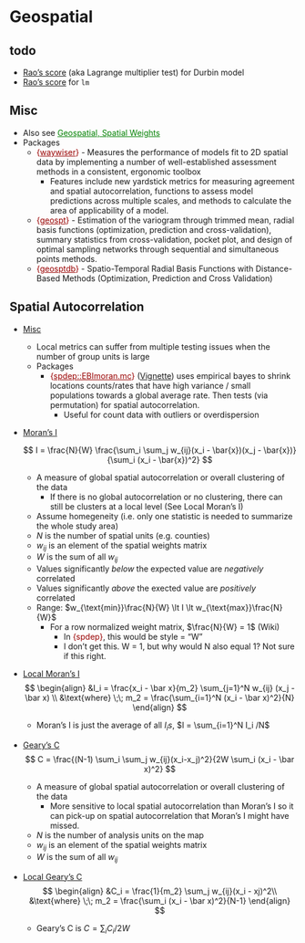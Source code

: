 # Geospatial {#sec-diag-geo .unnumbered}

::: {.callout-note collapse="true"}
## todo

-   [Rao's score](https://r-spatial.github.io/spdep/reference/SD.RStests.html) (aka Lagrange multiplier test) for Durbin model
-   [Rao's score](https://r-spatial.github.io/spdep/reference/lm.RStests.html) for `lm`
:::

## Misc {#sec-diag-geo-misc .unnumbered}

-   Also see [Geospatial, Spatial Weights](geospatial-spatial-weights.qmd#sec-geo-swgt){style="color: green"}
-   Packages
    -   [{]{style="color: #990000"}[waywiser](https://docs.ropensci.org/waywiser/){style="color: #990000"}[}]{style="color: #990000"} - Measures the performance of models fit to 2D spatial data by implementing a number of well-established assessment methods in a consistent, ergonomic toolbox
        -   Features include new yardstick metrics for measuring agreement and spatial autocorrelation, functions to assess model predictions across multiple scales, and methods to calculate the area of applicability of a model.
    -   [{]{style="color: #990000"}[geospt](https://cran.r-project.org/web/packages/geospt/index.html){style="color: #990000"}[}]{style="color: #990000"} - Estimation of the variogram through trimmed mean, radial basis functions (optimization, prediction and cross-validation), summary statistics from cross-validation, pocket plot, and design of optimal sampling networks through sequential and simultaneous points methods.
    -   [{]{style="color: #990000"}[geosptdb](https://cran.r-project.org/web/packages/geosptdb/index.html){style="color: #990000"}[}]{style="color: #990000"} - Spatio-Temporal Radial Basis Functions with Distance-Based Methods (Optimization, Prediction and Cross Validation)

## Spatial Autocorrelation {#sec-diag-geo-sauto .unnumbered}

-   [Misc]{.underline}

    -   Local metrics can suffer from multiple testing issues when the number of group units is large
    -   Packages
        -   [{]{style="color: #990000"}[spdep::EBImoran.mc](https://r-spatial.github.io/spdep/reference/EBImoran.mc.html){style="color: #990000"}[}]{style="color: #990000"} ([Vignette](https://r-spatial.github.io/spdep/articles/sids.html#probability-mapping)) uses empirical bayes to shrink locations counts/rates that have high variance / small populations towards a global average rate. Then tests (via permutation) for spatial autocorrelation.
            -   Useful for count data with outliers or overdispersion

-   [Moran's I]{.underline}

    $$
    I = \frac{N}{W} \frac{\sum_i \sum_j w_{ij}(x_i - \bar{x})(x_j - \bar{x})}{\sum_i (x_i - \bar{x})^2}
    $$

    -   A measure of global spatial autocorrelation or overall clustering of the data
        -   If there is no global autocorrelation or no clustering, there can still be clusters at a local level (See Local Moran's I)
    -   Assume homegeneity (i.e. only one statistic is needed to summarize the whole study area)
    -   $N$ is the number of spatial units (e.g. counties)
    -   $w_{ij}$ is an element of the spatial weights matrix
    -   $W$ is the sum of all $w_{ij}$
    -   Values significantly *below* the expected value are *negatively* correlated
    -   Values significantly *above* the exected value are *positively* correlated
    -   Range: $w_{\text{min}}\frac{N}{W} \lt I \lt w_{\text{max}}\frac{N}{W}$
        -   For a row normalized weight matrix, $\frac{N}{W} = 1$ (Wiki)
            -   In [{spdep}]{style="color: #990000"}, this would be [style = "W"]{.arg-text}
            -   I don't get this. W = 1, but why would N also equal 1? Not sure if this right.

-   [Local Moran's I]{.underline}\
    $$
    \begin{align}
    &I_i = \frac{x_i - \bar x}{m_2} \sum_{j=1}^N w_{ij} (x_j - \bar x) \\
    &\text{where} \;\; m_2 = \frac{\sum_{i=1}^N (x_i - \bar x)^2}{N}
    \end{align}
    $$

    -   Moran's I is just the average of all $I_i s$, $I = \sum_{i=1}^N I_i /N$

-   [Geary's C]{.underline}\
    $$
    C = \frac{(N-1) \sum_i \sum_j w_{ij}(x_i-x_j)^2}{2W \sum_i (x_i - \bar x)^2}
    $$

    -   A measure of global spatial autocorrelation or overall clustering of the data
        -   More sensitive to local spatial autocorrelation than Moran's I so it can pick-up on spatial autocorrelation that Moran's I might have missed.
    -   $N$ is the number of analysis units on the map
    -   $w_{ij}$ is an element of the spatial weights matrix
    -   $W$ is the sum of all $w_{ij}$

-   [Local Geary's C]{.underline}\
    $$
    \begin{align}
    &C_i = \frac{1}{m_2} \sum_j w_{ij}(x_i - xj)^2\\
    &\text{where} \;\; m_2 = \frac{\sum_i (x_i - \bar x)^2}{N-1}
    \end{align}
    $$

    -   Geary's C is $C=\sum_i C_i/2W$
